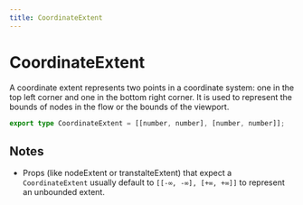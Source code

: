 ```yaml
---
title: CoordinateExtent
---
```


# CoordinateExtent

A coordinate extent represents two points in a coordinate system: one in the top left corner and one in the bottom right corner. It is used to represent the bounds of nodes in the flow or the bounds of the viewport.

```ts
export type CoordinateExtent = [[number, number], [number, number]];
```

## Notes

- Props (like nodeExtent or transtalteExtent) that expect a `CoordinateExtent` usually default to `[[-∞, -∞], [+∞, +∞]]` to represent an unbounded extent.
